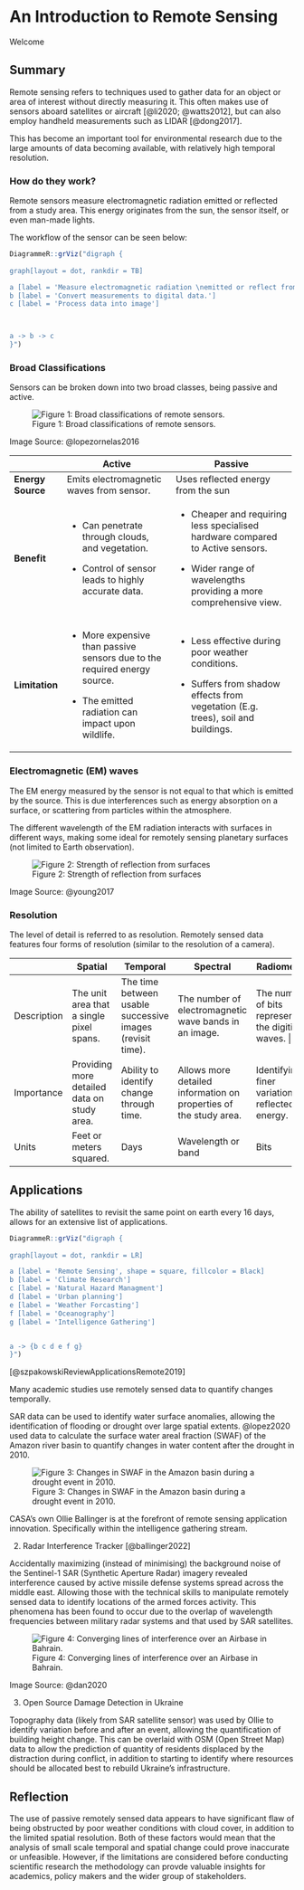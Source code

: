 # An Introduction to Remote Sensing

Welcome

## Summary

Remote sensing refers to techniques used to gather data for an object or area of interest without directly measuring it. This often makes use of sensors aboard satellites or aircraft [@li2020; @watts2012], but can also employ handheld measurements such as LIDAR [@dong2017].

This has become an important tool for environmental research due to the large amounts of data becoming available, with relatively high temporal resolution.

### How do they work?

Remote sensors measure electromagnetic radiation emitted or reflected from a study area. This energy originates from the sun, the sensor itself, or even man-made lights.

The workflow of the sensor can be seen below:

```r
DiagrammeR::grViz("digraph {
  
graph[layout = dot, rankdir = TB]

a [label = 'Measure electromagnetic radiation \nemitted or reflect from study area ']
b [label = 'Convert measurements to digital data.']
c [label = 'Process data into image']



a -> b -> c
}")

```

### Broad Classifications

Sensors can be broken down into two broad classes, being passive and active.

![Figure 1: Broad classifications of remote sensors.](https://www.researchgate.net/publication/339726853/figure/fig1/AS:865831357521920@1583441690681/Differences-between-passive-and-active-sensors.png)

Image Source: @lopezornelas2016

+-------------------+----------------------------------------------------------------------------+-----------------------------------------------------------------------------------+
|                   | Active                                                                     | Passive                                                                           |
+===================+============================================================================+===================================================================================+
| **Energy Source** | Emits electromagnetic waves from sensor.                                   | Uses reflected energy from the sun                                                |
+-------------------+----------------------------------------------------------------------------+-----------------------------------------------------------------------------------+
| **Benefit**       | -   Can penetrate through clouds, and vegetation.                          | -   Cheaper and requiring less specialised hardware compared to Active sensors.   |
|                   |                                                                            |                                                                                   |
|                   | -   Control of sensor leads to highly accurate data.                       | -   Wider range of wavelengths providing a more comprehensive view.               |
+-------------------+----------------------------------------------------------------------------+-----------------------------------------------------------------------------------+
| **Limitation**    | -   More expensive than passive sensors due to the required energy source. | -   Less effective during poor weather conditions.                                |
|                   |                                                                            |                                                                                   |
|                   | -   The emitted radiation can impact upon wildlife.                        | -   Suffers from shadow effects from vegetation (E.g. trees), soil and buildings. |
+-------------------+----------------------------------------------------------------------------+-----------------------------------------------------------------------------------+

### Electromagnetic (EM) waves

The EM energy measured by the sensor is not equal to that which is emitted by the source. This is due interferences such as energy absorption on a surface, or scattering from particles within the atmosphere.

The different wavelength of the EM radiation interacts with surfaces in different ways, making some ideal for remotely sensing planetary surfaces (not limited to Earth observation).

![Figure 2: Strength of reflection from surfaces](https://www.researchgate.net/publication/318175303/figure/fig1/AS:513582069751808@1499458915697/Strength-of-reflection-and-radiation-of-electromagnetic-waves-from-plants-earth-and.png)

Image Source: @young2017

### Resolution

The level of detail is referred to as resolution. Remotely sensed data features four forms of resolution (similar to the resolution of a camera).

+-------------+---------------------------------------------+-----------------------------------------------------------+-------------------------------------------------------------------+---------------------------------------------------------+
|             | Spatial                                     | Temporal                                                  | Spectral                                                          | Radiometric                                             |
+=============+=============================================+===========================================================+===================================================================+=========================================================+
| Description | The unit area that a single pixel spans.    | The time between usable successive images (revisit time). | The number of electromagnetic wave bands in an image.             | The number of bits representing the digitised waves. \| |
+-------------+---------------------------------------------+-----------------------------------------------------------+-------------------------------------------------------------------+---------------------------------------------------------+
| Importance  | Providing more detailed data on study area. | Ability to identify change through time.                  | Allows more detailed information on properties of the study area. | Identifying finer variations in reflected energy.       |
+-------------+---------------------------------------------+-----------------------------------------------------------+-------------------------------------------------------------------+---------------------------------------------------------+
| Units       | Feet or meters squared.                     | Days                                                      | Wavelength or band                                                | Bits                                                    |
+-------------+---------------------------------------------+-----------------------------------------------------------+-------------------------------------------------------------------+---------------------------------------------------------+

## Applications

The ability of satellites to revisit the same point on earth every 16 days, allows for an extensive list of applications.

```r
DiagrammeR::grViz("digraph {
  
graph[layout = dot, rankdir = LR]

a [label = 'Remote Sensing', shape = square, fillcolor = Black]
b [label = 'Climate Research']
c [label = 'Natural Hazard Managment']
d [label = 'Urban planning']
e [label = 'Weather Forcasting']
f [label = 'Oceanography']
g [label = 'Intelligence Gathering']


a -> {b c d e f g}
}")

```

[@szpakowskiReviewApplicationsRemote2019]

Many academic studies use remotely sensed data to quantify changes temporally.

SAR data can be used to identify water surface anomalies, allowing the identification of flooding or drought over large spatial extents. @lopez2020 used data to calculate the surface water areal fraction (SWAF) of the Amazon river basin to quantify changes in water content after the drought in 2010.

![Figure 3: Changes in SWAF in the Amazon basin during a drought event in 2010.](figures/10712_2020_9618_Fig7_HTML.png.webp)

CASA's own Ollie Ballinger is at the forefront of remote sensing application innovation. Specifically within the intelligence gathering stream.

2.  Radar Interference Tracker [@ballinger2022]

Accidentally maximizing (instead of minimising) the background noise of the Sentinel-1 SAR (Synthetic Aperture Radar) imagery revealed interference caused by active missile defense systems spread across the middle east. Allowing those with the technical skills to manipulate remotely sensed data to identify locations of the armed forces activity. This phenomena has been found to occur due to the overlap of wavelength frequencies between military radar systems and that used by SAR satellites.

![Figure 4: Converging lines of interference over an Airbase in Bahrain.](https://miro.medium.com/v2/resize:fit:720/format:webp/1*8jVUwoNCHqB_Z1m5FT7RhA.png)

Image Source: @dan2020

3.  Open Source Damage Detection in Ukraine

Topography data (likely from SAR satellite sensor) was used by Ollie to identify variation before and after an event, allowing the quantification of building height change. This can be overlaid with OSM (Open Street Map) data to allow the prediction of quantity of residents displaced by the distraction during conflict, in addition to starting to identify where resources should be allocated best to rebuild Ukraine's infrastructure.

## Reflection

The use of passive remotely sensed data appears to have significant flaw of being obstructed by poor weather conditions with cloud cover, in addition to the limited spatial resolution. Both of these factors would mean that the analysis of small scale temporal and spatial change could prove inaccurate or unfeasible. However, if the limitations are considered before conducting scientific research the methodology can provde valuable insights for academics, policy makers and the wider group of stakeholders.
